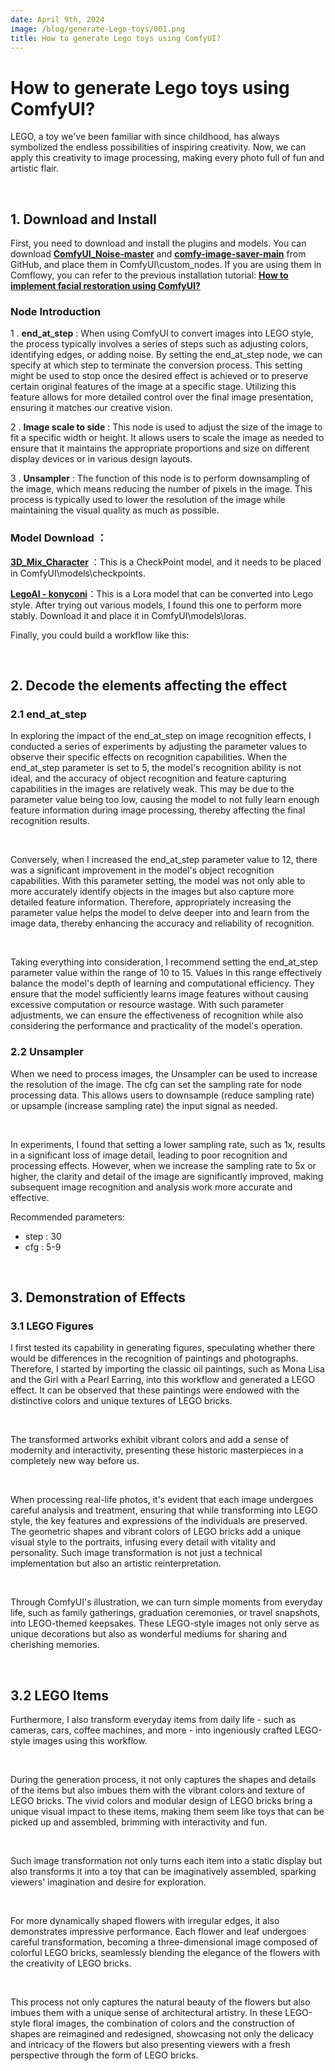 ```yaml
---
date: April 9th, 2024
image: /blog/generate-Lego-toys/001.png
title: How to generate Lego toys using ComfyUI?
---
```



# How to generate Lego toys using ComfyUI?

LEGO, a toy we've been familiar with since childhood, has always symbolized the endless possibilities of inspiring creativity. Now, we can apply this creativity to image processing, making every photo full of fun and artistic flair.

<br/>
<PhotoProvider>
  <PhotoView src="/blog/generate-Lego-toys/001.png">
    <img src="/blog/generate-Lego-toys/001.png" alt="" className='rounded-lg'/>
  </PhotoView>
</PhotoProvider>

## 1. Download and Install

First, you need to download and install the plugins and models. You can download [**ComfyUI_Noise-master**](https://github.com/BlenderNeko/ComfyUI_Noise) and [**comfy-image-saver-main**](https://github.com/giriss/comfy-image-saver) from GitHub, and place them in ComfyUI\custom_nodes. If you are using them in Comflowy, you can refer to the previous installation tutorial: [**How to implement facial restoration using ComfyUI?**](https://www.comflowy.com/blog/face-detailer)

### Node Introduction

1 . **end_at_step** : When using ComfyUI to convert images into LEGO style, the process typically involves a series of steps such as adjusting colors, identifying edges, or adding noise. By setting the end_at_step node, we can specify at which step to terminate the conversion process. This setting might be used to stop once the desired effect is achieved or to preserve certain original features of the image at a specific stage. Utilizing this feature allows for more detailed control over the final image presentation, ensuring it matches our creative vision.

2 . **Image scale to side** : This node is used to adjust the size of the image to fit a specific width or height. It allows users to scale the image as needed to ensure that it maintains the appropriate proportions and size on different display devices or in various design layouts.

3 . **Unsampler** : The function of this node is to perform downsampling of the image, which means reducing the number of pixels in the image. This process is typically used to lower the resolution of the image while maintaining the visual quality as much as possible.

### Model Download ：

[**3D_Mix_Character**](https://civitai.com/models/94726/3dmixcharacter) ：This is a CheckPoint model, and it needs to be placed in ComfyUI\models\checkpoints.

[**LegoAI - konyconi**](https://civitai.com/models/95236/legoai-konyconi)：This is a Lora model that can be converted into Lego style. After trying out various models, I found this one to perform more stably. Download it and place it in ComfyUI\models\loras.

Finally, you could build a workflow like this:

<br/>
<PhotoProvider>
  <PhotoView src="/blog/generate-Lego-toys/002.png">
    <img src="/blog/generate-Lego-toys/002.png" alt="" className='rounded-lg'/>
  </PhotoView>
</PhotoProvider>

## 2. Decode the elements affecting the effect

### 2.1  end_at_step

 In exploring the impact of the end_at_step on image recognition effects, I conducted a series of experiments by adjusting the parameter values to observe their specific effects on recognition capabilities. When the end_at_step parameter is set to 5, the model's recognition ability is not ideal, and the accuracy of object recognition and feature capturing capabilities in the images are relatively weak. This may be due to the parameter value being too low, causing the model to not fully learn enough feature information during image processing, thereby affecting the final recognition results.

<br/>
<PhotoProvider>
  <PhotoView src="/blog/generate-Lego-toys/003.png">
    <img src="/blog/generate-Lego-toys/003.png" alt="" className='rounded-lg'/>
  </PhotoView>
</PhotoProvider>

Conversely, when I increased the end_at_step parameter value to 12, there was a significant improvement in the model's object recognition capabilities. With this parameter setting, the model was not only able to more accurately identify objects in the images but also capture more detailed feature information. Therefore, appropriately increasing the parameter value helps the model to delve deeper into and learn from the image data, thereby enhancing the accuracy and reliability of recognition.

<br/>
<PhotoProvider>
  <PhotoView src="/blog/generate-Lego-toys/004.png">
    <img src="/blog/generate-Lego-toys/004.png" alt="" className='rounded-lg'/>
  </PhotoView>
</PhotoProvider>

Taking everything into consideration, I recommend setting the end_at_step parameter value within the range of 10 to 15. Values in this range effectively balance the model's depth of learning and computational efficiency. They ensure that the model sufficiently learns image features without causing excessive computation or resource wastage. With such parameter adjustments, we can ensure the effectiveness of recognition while also considering the performance and practicality of the model's operation.

### 2.2 Unsampler 

When we need to process images, the Unsampler can be used to increase the resolution of the image. The cfg can set the sampling rate for node processing data. This allows users to downsample (reduce sampling rate) or upsample (increase sampling rate) the input signal as needed.

<br/>
<PhotoProvider>
  <PhotoView src="/blog/generate-Lego-toys/005.png">
    <img src="/blog/generate-Lego-toys/005.png" alt="" className='rounded-lg'/>
  </PhotoView>
</PhotoProvider>

In experiments, I found that setting a lower sampling rate, such as 1x, results in a significant loss of image detail, leading to poor recognition and processing effects. However, when we increase the sampling rate to 5x or higher, the clarity and detail of the image are significantly improved, making subsequent image recognition and analysis work more accurate and effective.

Recommended parameters:
- step : 30
- cfg : 5-9

<br/>
<PhotoProvider>
  <PhotoView src="/blog/generate-Lego-toys/006.png">
    <img src="/blog/generate-Lego-toys/006.png" alt="" className='rounded-lg'/>
  </PhotoView>
</PhotoProvider>

## 3. Demonstration of Effects

### 3.1 LEGO Figures

I first tested its capability in generating figures, speculating whether there would be differences in the recognition of paintings and photographs. Therefore, I started by importing the classic oil paintings, such as Mona Lisa and the Girl with a Pearl Earring, into this workflow and generated a LEGO effect. It can be observed that these paintings were endowed with the distinctive colors and unique textures of LEGO bricks.

<br/>
<PhotoProvider>
  <PhotoView src="/blog/generate-Lego-toys/007.png">
    <img src="/blog/generate-Lego-toys/007.png" alt="" className='rounded-lg'/>
  </PhotoView>
</PhotoProvider>

The transformed artworks exhibit vibrant colors and add a sense of modernity and interactivity, presenting these historic masterpieces in a completely new way before us.

<br/>
<PhotoProvider>
  <PhotoView src="/blog/generate-Lego-toys/008.png">
    <img src="/blog/generate-Lego-toys/008.png" alt="" className='rounded-lg'/>
  </PhotoView>
</PhotoProvider>

When processing real-life photos, it's evident that each image undergoes careful analysis and treatment, ensuring that while transforming into LEGO style, the key features and expressions of the individuals are preserved. The geometric shapes and vibrant colors of LEGO bricks add a unique visual style to the portraits, infusing every detail with vitality and personality. Such image transformation is not just a technical implementation but also an artistic reinterpretation.

<br/>
<PhotoProvider>
  <PhotoView src="/blog/generate-Lego-toys/009.png">
    <img src="/blog/generate-Lego-toys/009.png" alt="" className='rounded-lg'/>
  </PhotoView>
</PhotoProvider>

Through ComfyUI's illustration, we can turn simple moments from everyday life, such as family gatherings, graduation ceremonies, or travel snapshots, into LEGO-themed keepsakes. These LEGO-style images not only serve as unique decorations but also as wonderful mediums for sharing and cherishing memories.

<br/>
<PhotoProvider>
  <PhotoView src="/blog/generate-Lego-toys/010.png">
    <img src="/blog/generate-Lego-toys/010.png" alt="" className='rounded-lg'/>
  </PhotoView>
</PhotoProvider>

## 3.2 LEGO Items

Furthermore, I also transform everyday items from daily life - such as cameras, cars, coffee machines, and more - into ingeniously crafted LEGO-style images using this workflow.

<br/>
<PhotoProvider>
  <PhotoView src="/blog/generate-Lego-toys/011.png">
    <img src="/blog/generate-Lego-toys/011.png" alt="" className='rounded-lg'/>
  </PhotoView>
</PhotoProvider>

During the generation process, it not only captures the shapes and details of the items but also imbues them with the vibrant colors and texture of LEGO bricks. The vivid colors and modular design of LEGO bricks bring a unique visual impact to these items, making them seem like toys that can be picked up and assembled, brimming with interactivity and fun.

<br/>
<PhotoProvider>
  <PhotoView src="/blog/generate-Lego-toys/012.png">
    <img src="/blog/generate-Lego-toys/012.png" alt="" className='rounded-lg'/>
  </PhotoView>
</PhotoProvider>

Such image transformation not only turns each item into a static display but also transforms it into a toy that can be imaginatively assembled, sparking viewers' imagination and desire for exploration.

<br/>
<PhotoProvider>
  <PhotoView src="/blog/generate-Lego-toys/013.png">
    <img src="/blog/generate-Lego-toys/013.png" alt="" className='rounded-lg'/>
  </PhotoView>
</PhotoProvider>

For more dynamically shaped flowers with irregular edges, it also demonstrates impressive performance. Each flower and leaf undergoes careful transformation, becoming a three-dimensional image composed of colorful LEGO bricks, seamlessly blending the elegance of the flowers with the creativity of LEGO bricks.

<br/>
<PhotoProvider>
  <PhotoView src="/blog/generate-Lego-toys/014.png">
    <img src="/blog/generate-Lego-toys/014.png" alt="" className='rounded-lg'/>
  </PhotoView>
</PhotoProvider>

This process not only captures the natural beauty of the flowers but also imbues them with a unique sense of architectural artistry. In these LEGO-style floral images, the combination of colors and the construction of shapes are reimagined and redesigned, showcasing not only the delicacy and intricacy of the flowers but also presenting viewers with a fresh perspective through the form of LEGO bricks.

<br/>
<PhotoProvider>
  <PhotoView src="/blog/generate-Lego-toys/015.png">
    <img src="/blog/generate-Lego-toys/015.png" alt="" className='rounded-lg'/>
  </PhotoView>
</PhotoProvider>

<Subscribe />





























